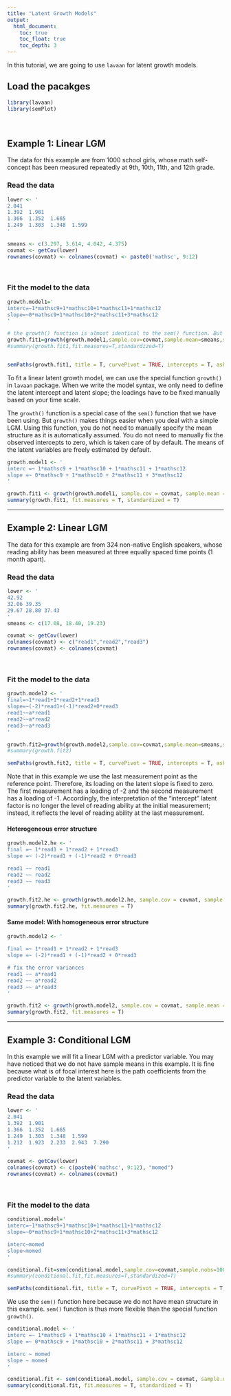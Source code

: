 ```yaml
---
title: "Latent Growth Models"
output:
  html_document:
    toc: true
    toc_float: true
    toc_depth: 3
---
```


In this tutorial, we are going to use `lavaan` for latent growth models. 

## Load the pacakges

```r
library(lavaan)
library(semPlot)
```

<br>

## Example 1: Linear LGM

The data for this example are from 1000 school girls, whose math self-concept has been measured repeatedly at 9th, 10th, 11th, and 12th grade.

### Read the data

```r
lower <- '
2.041
1.392  1.901
1.366  1.352  1.665
1.249  1.303  1.348  1.599
'

smeans <- c(3.297, 3.614, 4.042, 4.375)
covmat <- getCov(lower)
rownames(covmat) <- colnames(covmat) <- paste0('mathsc', 9:12)
```

<br>


### Fit the model to the data

```r

growth.model1='
interc=~1*mathsc9+1*mathsc10+1*mathsc11+1*mathsc12
slope=~0*mathsc9+1*mathsc10+2*mathsc11+3*mathsc12
'

# the growth() function is almost identical to the sem() function. But a mean structure is automatically assumed, and the observed intercepts are fixed to zero by default, while the latent variable intercepts/means are freely estimated.
growth.fit1=growth(growth.model1,sample.cov=covmat,sample.mean=smeans,sample.nobs=1000)
#summary(growth.fit1,fit.measures=T,standardized=T)


semPaths(growth.fit1, title = T, curvePivot = TRUE, intercepts = T, ask = FALSE, edge.label.cex = 1, sizeMan = 8, title.cex = 2, sizeLat = 10, sizeInt = 6, sizeInt2 = 6, whatLabels = "omit")

```


To fit a linear latent growth model, we can use the special function `growth()` in `lavaan` package. When we write the model syntax, we only need to define the latent intercept and latent slope; the loadings have to be fixed manually based on your time scale. 

The `growth()` function is a special case of the `sem()` function that we have been using. But `growth()` makes things easier when you deal with a simple LGM. Using this function, you do not need to manually specify the mean structure as it is automatically assumed. You do not need to manually fix the observed intercepts to zero, which is taken care of by default. The means of the latent variables are freely estimated by default.

```r

growth.model1 <- '
interc =~ 1*mathsc9 + 1*mathsc10 + 1*mathsc11 + 1*mathsc12
slope =~ 0*mathsc9 + 1*mathsc10 + 2*mathsc11 + 3*mathsc12
'

growth.fit1 <- growth(growth.model1, sample.cov = covmat, sample.mean = smeans, sample.nobs = 1000)
summary(growth.fit1, fit.measures = T, standardized = T)


```

---

## Example 2: Linear LGM

The data for this example are from 324 non-native English speakers, whose reading ability has been measured at three equally spaced time points (1 month apart).

### Read the data

```r
lower <- '
42.92
32.06 39.35
29.67 28.80 37.43
'
smeans <- c(17.08, 18.40, 19.23)

covmat <- getCov(lower)
colnames(covmat) <- c("read1","read2","read3")
rownames(covmat) <- colnames(covmat)
```

<br>


### Fit the model to the data

```r

growth.model2 <- '
final=~1*read1+1*read2+1*read3
slope=~(-2)*read1+(-1)*read2+0*read3
read1~~a*read1
read2~~a*read2
read3~~a*read3
'

growth.fit2=growth(growth.model2,sample.cov=covmat,sample.mean=smeans,sample.nobs = 324)
#summary(growth.fit2)

semPaths(growth.fit2, title = T, curvePivot = TRUE, intercepts = T, ask = FALSE, edge.label.cex = 1, sizeMan = 8, title.cex = 2, sizeLat = 10, sizeInt = 6, sizeInt2 = 6, whatLabels = "omit")

```


Note that in this example we use the last measurement point as the reference point. Therefore, its loading on the latent slope is fixed to zero. The first measurement has a loading of -2 and the second measurement has a loading of -1. Accordingly, the interpretation of the "intercept" latent factor is no longer the level of reading ability at the initial measurement; instead, it reflects the level of reading ability at the last measurement. 


#### Heterogeneous error structure

```r

growth.model2.he <- '
final =~ 1*read1 + 1*read2 + 1*read3
slope =~ (-2)*read1 + (-1)*read2 + 0*read3

read1 ~~ read1
read2 ~~ read2
read3 ~~ read3
'

growth.fit2.he <- growth(growth.model2.he, sample.cov = covmat, sample.mean = smeans, sample.nobs = 324)
summary(growth.fit2.he, fit.measures = T)

```


#### Same model: With homogeneous error structure

```r

growth.model2 <- '

final =~ 1*read1 + 1*read2 + 1*read3
slope =~ (-2)*read1 + (-1)*read2 + 0*read3

# fix the error variances
read1 ~~ a*read1
read2 ~~ a*read2
read3 ~~ a*read3
'

growth.fit2 <- growth(growth.model2, sample.cov = covmat, sample.mean = smeans, sample.nobs = 324)
summary(growth.fit2, fit.measures = T)

```

---

## Example 3: Conditional LGM 

In this example we will fit a linear LGM with a predictor variable. You may have noticed that we do not have sample means in this example. It is fine because what is of focal interest here is the path coefficients from the predictor variable to the latent variables. 

### Read the data

```r

lower <- '
2.041
1.392  1.901
1.366  1.352  1.665
1.249  1.303  1.348  1.599
1.212  1.923  2.233  2.943  7.290
'

covmat <- getCov(lower)
colnames(covmat) <- c(paste0('mathsc', 9:12), "momed")
rownames(covmat) <- colnames(covmat)

```

<br>


### Fit the model to the data

```r

conditional.model='
interc=~1*mathsc9+1*mathsc10+1*mathsc11+1*mathsc12
slope=~0*mathsc9+1*mathsc10+2*mathsc11+3*mathsc12

interc~momed
slope~momed
'

conditional.fit=sem(conditional.model,sample.cov=covmat,sample.nobs=1000)
#summary(conditional.fit,fit.measures=T,standardized=T)

semPaths(conditional.fit, title = T, curvePivot = TRUE, intercepts = T, ask = FALSE, edge.label.cex = 1, sizeMan = 8, title.cex = 2, sizeLat = 10, sizeInt = 6, sizeInt2 = 6, whatLabels = "omit")

```

We use the `sem()` function here because we do not have mean structure in this example. `sem()` function is thus more flexible than the special function `growth()`. 

```r

conditional.model <- '
interc =~ 1*mathsc9 + 1*mathsc10 + 1*mathsc11 + 1*mathsc12
slope =~ 0*mathsc9 + 1*mathsc10 + 2*mathsc11 + 3*mathsc12

interc ~ momed
slope ~ momed
'

conditional.fit <- sem(conditional.model, sample.cov = covmat, sample.nobs = 1000)
summary(conditional.fit, fit.measures = T, standardized = T)


```



<div class="tocify-extend-page" data-unique="tocify-extend-page" style="height: 0;"></div>
